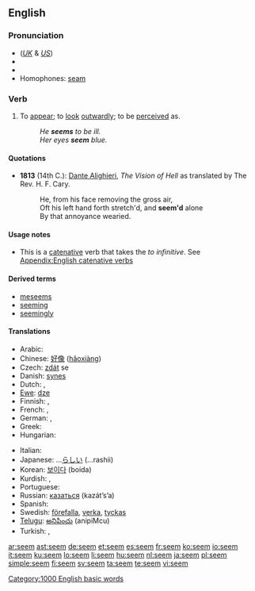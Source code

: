 ==English==

{{rank|character|taking|information|467|seem|book|story|deep}}

===Pronunciation===
* (''[[Received Pronunciation|UK]]'' & ''[[General American|US]]'') {{IPA|/siːm/}}
* {{audio|en-us-seem.ogg|Audio (US)}}
* {{rhymes|iːm}}
* Homophones: [[seam]]

===Verb===
{{en-verb}}

# {{context|copulative}} To [[appear]]; to [[look]] [[outwardly]]; to be [[perceive]]d as.
#: ''He '''seems''' to be ill.''
#: ''Her eyes '''seem''' blue.''

====Quotations====
* '''1813''' (14th C.): [[w:Dante Alighieri|Dante Alighieri]], ''The Vision of Hell'' as translated by The Rev. H. F. Cary.
*: He, from his face removing the gross air,<br>Oft his left hand forth stretch'd, and '''seem'd''' alone<br>By that annoyance wearied.

====Usage notes====
* This is a [[catenative]] verb that takes the ''to infinitive''. See [[Appendix:English catenative verbs]]

====Derived terms====
* [[meseems]]
* [[seeming]]
* [[seemingly]]

====Translations====
{{trans-top|to appear}}
* Arabic: {{Arab|[[يبدو]]}} {{IPAchar|(yábdu)}}
* Chinese: [[好像]] ([[haoxiang|hǎoxiàng]])
* Czech: [[zdát]] se
* Danish: [[synes]]
* Dutch: {{t+|nl|lijken}}, {{t+|nl|schijnen}}
* [[Ewe]]: [[dze]]
* Finnish: {{t+|fi|näyttää}}, {{t+|fi|tuntua}}
* French: {{t+|fr|sembler}}, {{t+|fr|paraître}}
* German: {{t+|de|scheinen}}, {{t+|de|dünken}}
* Greek: {{t+|el|φαίνομαι||tr=faínomai|sc=Grek}}
* Hungarian: {{t-|hu|látszik}}
{{trans-mid}}
* Italian: {{t+|it|sembrare}}
* Japanese: ...[[らしい]] (...rashii)
* Korean: [[보이다]] (boida)
* Kurdish: {{KUchar|[[دیاره‌]]}}, {{KUchar|[[وا دیاره‌]]}}
* Portuguese: {{t+|pt|parecer}}
* Russian: [[казаться]] (kazát’s’a)
* Spanish: {{t+|es|parecer}}
* Swedish: [[förefalla]], [[verka]], [[tyckas]]
* [[Telugu]]: [[అనిపించు]] (anipiMcu)
* Turkish: {{t+|tr|görünmek}}, {{t+|tr|gözükmek}}
{{trans-bottom}}

[[Category:1000 English basic words]]

[[ar:seem]]
[[ast:seem]]
[[de:seem]]
[[et:seem]]
[[es:seem]]
[[fr:seem]]
[[ko:seem]]
[[io:seem]]
[[it:seem]]
[[ku:seem]]
[[lo:seem]]
[[li:seem]]
[[hu:seem]]
[[nl:seem]]
[[ja:seem]]
[[pl:seem]]
[[simple:seem]]
[[fi:seem]]
[[sv:seem]]
[[ta:seem]]
[[te:seem]]
[[vi:seem]]